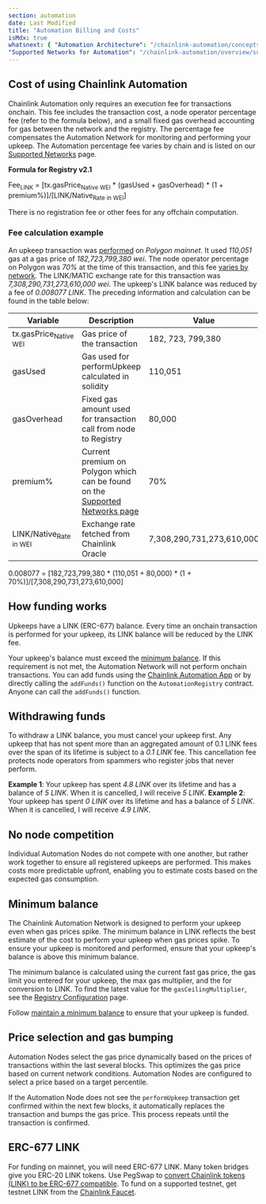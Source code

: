 ```yaml
---
section: automation
date: Last Modified
title: "Automation Billing and Costs"
isMdx: true
whatsnext: { "Automation Architecture": "/chainlink-automation/concepts/automation-architecture",
"Supported Networks for Automation": "/chainlink-automation/overview/supported-networks" }
---
```


## Cost of using Chainlink Automation

Chainlink Automation only requires an execution fee for transactions onchain. This fee includes the transaction cost, a node operator percentage fee (refer to the formula below), and a small fixed gas overhead accounting for gas between the network and the registry. The percentage fee compensates the Automation Network for monitoring and performing your upkeep. The Automation percentage fee varies by chain and is listed on our [Supported Networks](/chainlink-automation/overview/supported-networks) page.

**Formula for Registry v2.1**

Fee<sub>LINK</sub> = [tx.gasPrice<sub>Native WEI</sub> * (gasUsed + gasOverhead) * (1 + premium%)]/[LINK/Native<sub>Rate in WEI</sub>]

There is no registration fee or other fees for any offchain computation.

### Fee calculation example

An upkeep transaction was [performed](https://polygonscan.com/tx/0x19309782e15952c90dcadcc02cbf34f331daaeee369d3e3acca43bade02af105) on _Polygon mainnet_. It used _110,051_ gas at a gas price of _182,723,799,380 wei_. The node operator percentage on Polygon was _70%_ at the time of this transaction, and this fee [varies by network](/chainlink-automation/overview/supported-networks). The LINK/MATIC exchange rate for this transaction was _7,308,290,731,273,610,000 wei_. The upkeep's LINK balance was reduced by a fee of _0.008077 LINK_. The preceding information and calculation can be found in the table below:

| Variable                          | Description                                                                                                                       | Value                     |
| --------------------------------- | --------------------------------------------------------------------------------------------------------------------------------- | ------------------------- |
| tx.gasPrice<sub>Native WEI</sub>  | Gas price of the transaction                                                                                                      | 182, 723, 799,380         |
| gasUsed                           | Gas used for performUpkeep calculated in solidity                                                                                 | 110,051                   |
| gasOverhead                       | Fixed gas amount used for transaction call from node to Registry                                                                  | 80,000                    |
| premium%                          | Current premium on Polygon which can be found on the [Supported Networks page](/chainlink-automation/overview/supported-networks) | 70%                       |
| LINK/Native<sub>Rate in WEI</sub> | Exchange rate fetched from Chainlink Oracle                                                                                       | 7,308,290,731,273,610,000 |

0.008077 = [182,723,799,380 * (110,051 + 80,000) * (1 + 70%)]/[7,308,290,731,273,610,000]

## How funding works

Upkeeps have a LINK (ERC-677) balance. Every time an onchain transaction is performed for your upkeep, its LINK balance will be reduced by the LINK fee.

Your upkeep's balance must exceed the [minimum balance](#minimum-balance). If this requirement is not met, the Automation Network will not perform onchain transactions. You can add funds using the [Chainlink Automation App](https://automation.chain.link/) or by directly calling the `addFunds()` function on the `AutomationRegistry` contract. Anyone can call the `addFunds()` function.

## Withdrawing funds

To withdraw a LINK balance, you must cancel your upkeep first. Any upkeep that has not spent more than an aggregated amount of 0.1 LINK fees over the span of its lifetime is subject to a _0.1 LINK_ fee. This cancellation fee protects node operators from spammers who register jobs that never perform.

**Example 1**: Your upkeep has spent _4.8 LINK_ over its lifetime and has a balance of _5 LINK_. When it is cancelled, I will receive _5 LINK_.
**Example 2**: Your upkeep has spent _0 LINK_ over its lifetime and has a balance of _5 LINK_. When it is cancelled, I will receive _4.9 LINK_.

## No node competition

Individual Automation Nodes do not compete with one another, but rather work together to ensure all registered upkeeps are performed. This makes costs more predictable upfront, enabling you to estimate costs based on the expected gas consumption.

## Minimum balance

The Chainlink Automation Network is designed to perform your upkeep even when gas prices spike. The minimum balance in LINK reflects the best estimate of the cost to perform your upkeep when gas prices spike. To ensure your upkeep is monitored and performed, ensure that your upkeep's balance is above this minimum balance.

The minimum balance is calculated using the current fast gas price, the gas limit you entered for your upkeep, the max gas multiplier, and the for conversion to LINK. To find the latest value for the `gasCeilingMultiplier`, see the [Registry Configuration](/chainlink-automation/overview/supported-networks/#configurations) page.

Follow [maintain a minimum balance](/chainlink-automation/guides/manage-upkeeps/#maintain-a-minimum-balance) to ensure that your upkeep is funded.

## Price selection and gas bumping

Automation Nodes select the gas price dynamically based on the prices of transactions within the last several blocks. This optimizes the gas price based on current network conditions. Automation Nodes are configured to select a price based on a target percentile.

If the Automation Node does not see the `performUpkeep` transaction get confirmed within the next few blocks, it automatically replaces the transaction and bumps the gas price. This process repeats until the transaction is confirmed.

## ERC-677 LINK

For funding on mainnet, you will need ERC-677 LINK. Many token bridges give you ERC-20 LINK tokens. Use PegSwap to [convert Chainlink tokens (LINK) to be ERC-677 compatible](https://pegswap.chain.link/). To fund on a supported testnet, get testnet LINK from the [Chainlink Faucet](https://faucets.chain.link/).
